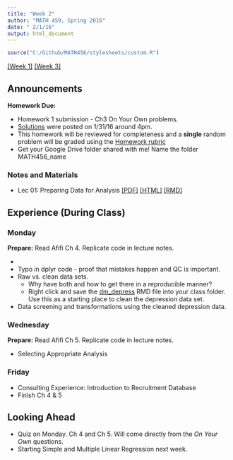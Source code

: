```yaml
---
title: "Week 2"
author: "MATH 459, Spring 2016"
date: " 2/1/16"
output: html_document
---
```

```r
source("C:/Github/MATH456/stylesheets/custom.R")
```
[[Week 1]](wk01.html) [[Week 3]](wk03.html)

## Announcements
**Homework Due:**  

* Homework 1 submission - Ch3 On Your Own problems.  
* [Solutions](notes/solutions/ch3_solutions.html) were posted on 1/31/16 around 4pm. 
* This homework will be reviewed for completeness and a **single** 
  random problem will be graded using the [Homework rubric](admin/rubric.html)
* Get your Google Drive folder shared with me! Name the folder MATH456_name

### Notes and Materials
* Lec 01: Preparing Data for Analysis [[PDF]](notes/lec01_data_prep.pdf)
[[HTML]](notes/lec01_data_prep.html)
[[RMD]](notes/lec01_data_prep.rmd)


## Experience (During Class)
### Monday
**Prepare:** Read Afifi Ch 4. Replicate code in lecture notes. 

* 
* Typo in dplyr code - proof that mistakes happen and QC is important. 
* Raw vs. clean data sets. 
    - Why have both and how to get there in a reproducible manner?
    - Right click and save the [dm_depress](notes/dm_depress.RMD) RMD file into your class folder. 
      Use this as a starting place to clean the depression data set. 
* Data screening and transformations using the cleaned depression data. 

### Wednesday
**Prepare:** Read Afifi Ch 5. Replicate code in lecture notes. 

* Selecting Appropriate Analysis
  

### Friday
* Consulting Experience: Introduction to Recruitment Database
* Finish Ch 4 & 5


## Looking Ahead
* Quiz on Monday. Ch 4 and Ch 5. Will come directly from the _On Your Own_ questions. 
* Starting Simple and Multiple Linear Regression next week. 

